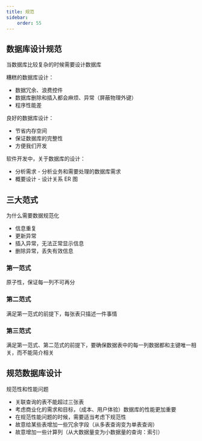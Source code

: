 ```yaml
---
title: 规范
sidebar:
    order: 55
---
```


## 数据库设计规范

当数据库比较复杂的时候需要设计数据库

糟糕的数据库设计：

- 数据冗余、浪费控件
- 数据库删除和插入都会麻烦、异常（屏蔽物理外键）
- 程序性能差

良好的数据库设计：

- 节省内存空间
- 保证数据库的完整性
- 方便我们开发

软件开发中，关于数据库的设计：

- 分析需求 - 分析业务和需要处理的数据库需求
- 概要设计 - 设计关系 ER 图

## 三大范式

为什么需要数据规范化

- 信息重复
- 更新异常
- 插入异常，无法正常显示信息
- 删除异常，丢失有效信息

### 第一范式

原子性，保证每一列不可再分

### 第二范式

满足第一范式的前提下，每张表只描述一件事情

### 第三范式

满足第一范式、第二范式的前提下，要确保数据表中的每一列数据都和主键唯一相关，而不能简介相关

## 规范数据库设计

规范性和性能问题

- 关联查询的表不能超过三张表
- 考虑商业化的需求和目标，（成本、用户体验）数据库的性能更加重要
- 在规范性能问题的时候，需要适当考虑下规范性
- 故意给某些表增加一些冗余字段（从多表查询变为单表查询）
- 故意增加一些计算列（从大数据量变为小数据量的查询：索引）
